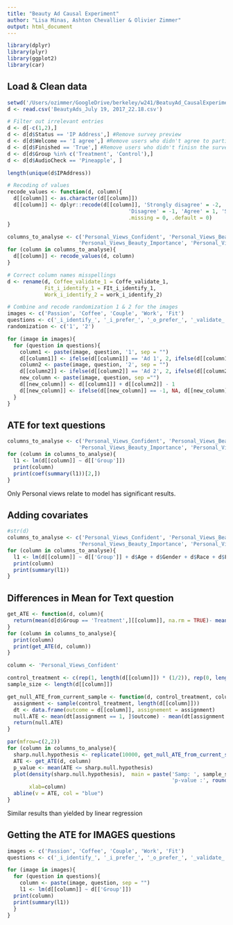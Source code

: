 ```yaml
---
title: "Beauty Ad Causal Experiment"
author: "Lisa Minas, Ashton Chevallier & Olivier Zimmer"
output: html_document
---
```


```r
library(dplyr)
library(plyr)
library(ggplot2)
library(car)
```

## Load & Clean data 

```r
setwd('/Users/ozimmer/GoogleDrive/berkeley/w241/BeatuyAd_CausalExperiment/Data')
d <- read.csv('BeautyAds_July 19, 2017_22.18.csv')

# Filter out irrelevant entries
d <- d[-c(1,2),]
d <- d[d$Status == 'IP Address',] #Remove survey preview 
d <- d[d$Welcome == 'I agree',] #Remove users who didn't agree to participate
d <- d[d$Finished == 'True',] #Remove users who didn't finisn the survey
d <- d[d$Group %in% c('Treatment', 'Control'),]
d <- d[d$AudioCheck == 'Pineapple', ]

length(unique(d$IPAddress))

# Recoding of values
recode_values <- function(d, column){
  d[[column]] <- as.character(d[[column]])
  d[[column]] <- dplyr::recode(d[[column]], 'Strongly disagree' = -2, 
                                       'Disagree' = -1, 'Agree' = 1, 'Strongly agree' = 2, 
                                       .missing = 0, .default = 0)
}

columns_to_analyse <- c('Personal_Views_Confident', 'Personal_Views_Beautiful', 
                       'Personal_Views_Beauty_Importance', 'Personal_Views_Relate_To_Model')
for (column in columns_to_analyse){
  d[[column]] <- recode_values(d, column)
}

# Correct column names misspellings
d <- rename(d, Coffee_validate_1 = Coffe_validate_1, 
            Fit_i_identify_1 = FIt_i_identify_1, 
            Work_i_identify_2 = work_i_identify_2)

# Combine and recode randomization 1 & 2 for the images
images <- c('Passion', 'Coffee', 'Couple', 'Work', 'Fit')
questions <- c('_i_identify_', '_i_prefer_', '_o_prefer_', '_validate_')
randomization <- c('1', '2')

for (image in images){
  for (question in questions){
    column1 <- paste(image, question, '1', sep = "")
    d[[column1]] <- ifelse(d[[column1]] == 'Ad 1', 2, ifelse(d[[column1]] == 'Ad 2', 1, 0))
    column2 <- paste(image, question, '2', sep = "")
    d[[column2]] <- ifelse(d[[column2]] == 'Ad 2', 2, ifelse(d[[column2]] == 'Ad 1', 1, 0))
    new_column <- paste(image, question, sep ="")
    d[[new_column]] <- d[[column1]] + d[[column2]] - 1
    d[[new_column]] <- ifelse(d[[new_column]] == -1, NA, d[[new_column]])
  }
}
```

## ATE for text questions

```r
columns_to_analyse <- c('Personal_Views_Confident', 'Personal_Views_Beautiful', 
                       'Personal_Views_Beauty_Importance', 'Personal_Views_Relate_To_Model')
for (column in columns_to_analyse){
  l1 <- lm(d[[column]] ~ d[['Group']])
  print(column)
  print(coef(summary(l1))[2,])
}
```
Only Personal views relate to model has significant results. 

## Adding covariates

```r
#str(d)
columns_to_analyse <- c('Personal_Views_Confident', 'Personal_Views_Beautiful', 
                       'Personal_Views_Beauty_Importance', 'Personal_Views_Relate_To_Model')
for (column in columns_to_analyse){
  l1 <- lm(d[[column]] ~ d[['Group']] + d$Age + d$Gender + d$Race + d$Location)
  print(column)
  print(summary(l1))
}
```
## Differences in Mean for Text question

```r
get_ATE <- function(d, column){
  return(mean(d[d$Group == 'Treatment',][[column]], na.rm = TRUE)- mean(d[d$Group == 'Control',][[column]], na.rm = TRUE))
}
for (column in columns_to_analyse){
  print(column)
  print(get_ATE(d, column))
}
```

```r
column <- 'Personal_Views_Confident'

control_treatment <- c(rep(1, length(d[[column]]) * (1/2)), rep(0, length(d[[column]]) * (1/2)))
sample_size <- length(d[[column]])

get_null_ATE_from_current_sample <- function(d, control_treatment, column){
  assignment <- sample(control_treatment, length(d[[column]]))
  dt <- data.frame(outcome = d[[column]], assignement = assignment)
  null.ATE <- mean(dt[assignment == 1, ]$outcome) - mean(dt[assignment == 0, ]$outcome)
  return(null.ATE)
}

par(mfrow=c(2,2))
for (column in columns_to_analyse){
  sharp.null.hypothesis <- replicate(10000, get_null_ATE_from_current_sample(d, control_treatment, column))
  ATE <- get_ATE(d, column)
  p_value <- mean(ATE <= sharp.null.hypothesis)
  plot(density(sharp.null.hypothesis),  main = paste('Samp: ', sample_size, ' ATE: ', round(ATE, 3), 
                                                     'p-value :', round(p_value, 3)), cex.main= 0.8,
       xlab=column)
  abline(v = ATE, col = "blue")
}
```
Similar results than yielded by linear regression

## Getting the ATE for IMAGES questions

```r
images <- c('Passion', 'Coffee', 'Couple', 'Work', 'Fit')
questions <- c('_i_identify_', '_i_prefer_', '_o_prefer_', '_validate_')

for (image in images){
  for (question in questions){
    column <- paste(image, question, sep = "")
    l1 <- lm(d[[column]] ~ d[['Group']])
  print(column)
  print(summary(l1))
  }
}
```



